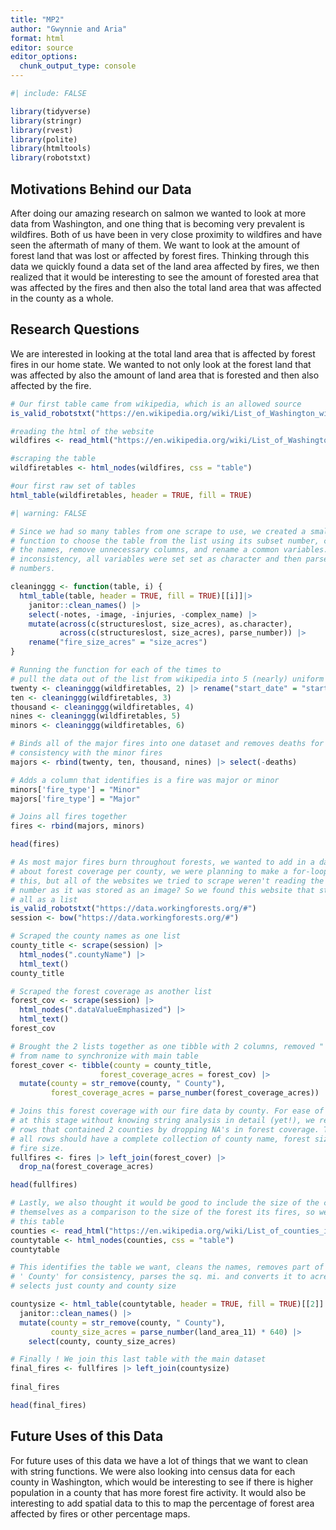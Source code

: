 ```yaml
---
title: "MP2"
author: "Gwynnie and Aria"
format: html
editor: source
editor_options: 
  chunk_output_type: console
---
```

```r
#| include: FALSE

library(tidyverse)
library(stringr)
library(rvest)
library(polite)
library(htmltools)
library(robotstxt)
```

## Motivations Behind our Data

After doing our amazing research on salmon we wanted to look at more data from Washington, and one thing that is becoming very prevalent is wildfires. Both of us have been in very close proximity to wildfires and have seen the aftermath of many of them. We want to look at the amount of forest land that was lost or affected by forest fires. Thinking through this data we quickly found a data set of the land area affected by fires, we then realized that it would be interesting to see the amount of forested area that was affected by the fires and then also the total land area that was affected in the county as a whole.

## Research Questions

We are interested in looking at the total land area that is affected by forest fires in our home state. We wanted to not only look at the forest land that was affected by also the amount of land area that is forested and then also affected by the fire. 

```r
# Our first table came from wikipedia, which is an allowed source
is_valid_robotstxt("https://en.wikipedia.org/wiki/List_of_Washington_wildfires")

#reading the html of the website
wildfires <- read_html("https://en.wikipedia.org/wiki/List_of_Washington_wildfires")

#scraping the table
wildfiretables <- html_nodes(wildfires, css = "table") 

#our first raw set of tables
html_table(wildfiretables, header = TRUE, fill = TRUE)
```

```r
#| warning: FALSE

# Since we had so many tables from one scrape to use, we created a small 
# function to choose the table from the list using its subset number, cleaned 
# the names, remove unnecessary columns, and rename a common variables. Due to 
# inconsistency, all variables were set set as character and then parsed for 
# numbers.

cleaninggg <- function(table, i) {
  html_table(table, header = TRUE, fill = TRUE)[[i]]|> 
    janitor::clean_names() |>
    select(-notes, -image, -injuries, -complex_name) |>
    mutate(across(c(structureslost, size_acres), as.character),
           across(c(structureslost, size_acres), parse_number)) |>
    rename("fire_size_acres" = "size_acres")
}

# Running the function for each of the times to 
# pull the data out of the list from wikipedia into 5 (nearly) uniform datasets
twenty <- cleaninggg(wildfiretables, 2) |> rename("start_date" = "start_date_cause")
ten <- cleaninggg(wildfiretables, 3) 
thousand <- cleaninggg(wildfiretables, 4)
nines <- cleaninggg(wildfiretables, 5) 
minors <- cleaninggg(wildfiretables, 6) 

# Binds all of the major fires into one dataset and removes deaths for 
# consistency with the minor fires
majors <- rbind(twenty, ten, thousand, nines) |> select(-deaths)

# Adds a column that identifies is a fire was major or minor
minors['fire_type'] = "Minor"
majors['fire_type'] = "Major"

# Joins all fires together
fires <- rbind(majors, minors)

head(fires)
```

```r
# As most major fires burn throughout forests, we wanted to add in a dataset 
# about forest coverage per county, we were planning to make a for-loop for 
# this, but all of the websites we tried to scrape weren't reading the actual 
# number as it was stored as an image? So we found this website that stores it
# all as a list
is_valid_robotstxt("https://data.workingforests.org/#")
session <- bow("https://data.workingforests.org/#")

# Scraped the county names as one list
county_title <- scrape(session) |>
  html_nodes(".countyName") |>
  html_text()
county_title

# Scraped the forest coverage as another list
forest_cov <- scrape(session) |>
  html_nodes(".dataValueEmphasized") |>
  html_text()
forest_cov

# Brought the 2 lists together as one tibble with 2 columns, removed " County"
# from name to synchronize with main table
forest_cover <- tibble(county = county_title, 
                    forest_coverage_acres = forest_cov) |>
  mutate(county = str_remove(county, " County"),
         forest_coverage_acres = parse_number(forest_coverage_acres))

# Joins this forest coverage with our fire data by county. For ease of analysis
# at this stage without knowing string analysis in detail (yet!), we removed all
# rows that contained 2 counties by dropping NA's in forest coverage. This way 
# all rows should have a complete collection of county name, forest size, and 
# fire size. 
fullfires <- fires |> left_join(forest_cover) |>
  drop_na(forest_coverage_acres) 

head(fullfires)
```

```r
# Lastly, we also thought it would be good to include the size of the counties 
# themselves as a comparison to the size of the forest its fires, so we scraped 
# this table
counties <- read_html("https://en.wikipedia.org/wiki/List_of_counties_in_Washington")
countytable <- html_nodes(counties, css = "table") 
countytable

# This identifies the table we want, cleans the names, removes part of the name
# ' County' for consistency, parses the sq. mi. and converts it to acres, and
# selects just county and county size

countysize <- html_table(countytable, header = TRUE, fill = TRUE)[[2]] |> 
  janitor::clean_names() |>
  mutate(county = str_remove(county, " County"),
         county_size_acres = parse_number(land_area_11) * 640) |>
    select(county, county_size_acres)

# Finally ! We join this last table with the main dataset
final_fires <- fullfires |> left_join(countysize)
  
final_fires

head(final_fires)

```

## Future Uses of this Data

For future uses of this data we have a lot of things that we want to clean with string functions. We were also looking into census data for each county in Washington, which would be interesting to see if there is higher population in a county that has more forest fire activity. It would also be interesting to add spatial data to this to map the percentage of forest area affected by fires or other percentage maps. 
